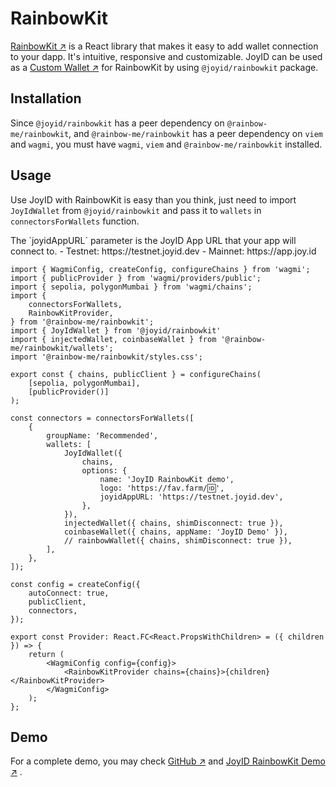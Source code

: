 # RainbowKit

[RainbowKit ↗](https://www.rainbowkit.com/) is a React library that makes it easy to add wallet connection to your dapp. It's intuitive, responsive and customizable. JoyID can be used as a [Custom Wallet ↗](https://www.rainbowkit.com/docs/custom-wallets) for RainbowKit by using `@joyid/rainbowkit` package.

## Installation

Since `@joyid/rainbowkit` has a peer dependency on `@rainbow-me/rainbowkit`, and `@rainbow-me/rainbowkit` has a peer dependency on `viem` and `wagmi`, you must have `wagmi`, `viem` and `@rainbow-me/rainbowkit` installed.


<PackageManagerTabs command="install @joyid/rainbowkit @rainbow-me/rainbowkit wagmi viem" />

## Usage

Use JoyID with RainbowKit is easy than you think, just need to import `JoyIdWallet` from `@joyid/rainbowkit` and pass it to `wallets` in `connectorsForWallets` function.


<Callout type="info">
The `joyidAppURL` parameter is the JoyID App URL that your app will connect to.
  - Testnet: https://testnet.joyid.dev
  - Mainnet: https://app.joy.id
</Callout>

```tsx filename="provider.tsx" /JoyIdWallet/
import { WagmiConfig, createConfig, configureChains } from 'wagmi';
import { publicProvider } from 'wagmi/providers/public';
import { sepolia, polygonMumbai } from 'wagmi/chains';
import {
    connectorsForWallets,
    RainbowKitProvider,
} from '@rainbow-me/rainbowkit';
import { JoyIdWallet } from '@joyid/rainbowkit'
import { injectedWallet, coinbaseWallet } from '@rainbow-me/rainbowkit/wallets';
import '@rainbow-me/rainbowkit/styles.css';

export const { chains, publicClient } = configureChains(
    [sepolia, polygonMumbai],
    [publicProvider()]
);

const connectors = connectorsForWallets([
    {
        groupName: 'Recommended',
        wallets: [
            JoyIdWallet({
                chains,
                options: {
                    name: 'JoyID RainbowKit demo',
                    logo: 'https://fav.farm/🆔',
                    joyidAppURL: 'https://testnet.joyid.dev',
                },
            }),
            injectedWallet({ chains, shimDisconnect: true }),
            coinbaseWallet({ chains, appName: 'JoyID Demo' }),
            // rainbowWallet({ chains, shimDisconnect: true }),
        ],
    },
]);

const config = createConfig({
    autoConnect: true,
    publicClient,
    connectors,
});

export const Provider: React.FC<React.PropsWithChildren> = ({ children }) => {
    return (
        <WagmiConfig config={config}>
            <RainbowKitProvider chains={chains}>{children}</RainbowKitProvider>
        </WagmiConfig>
    );
};
```

## Demo

For a complete demo, you may check [GitHub ↗](https://github.com/nervina-labs/joyid-rainbow-kit-demo) and [JoyID RainbowKit Demo ↗](https://joyid-rainbow-kit-demo.vercel.app/) .

